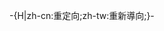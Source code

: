 <noinclude>{{This is a redirect/rcat}}</noinclude>-{H|zh-cn:重定向;zh-tw:重新導向;}-{{Redirect template
 |name=可擴充重定向
 |from=有潛力/有可能擴展至完整條目或其它相關頁面（如新模板）的標題
 |info=**本重定向用於主題名稱，將其導向至當前提供內容更為詳盡的目標頁面、或該頁面的章節段落，因此可能或應該被擴充。
**當目標頁面變得過大，這個重定向或許可以用目標頁面挖過來的內容取代。參見[[Template:章節重定向]]，若情況適合，一同使用兩個模板，或者添加一兩個小作品模板在重定向頁上。
**相反地，如果主題並不容易得到重大擴充，用其他模板替代：[[Template:章節重定向]]或[[Template:列表重定向]]，這取決於主題應該怎麼處理。
**'''請勿取代這些重定向链接'''，不要使用目標頁面的直接链接。
**更多信息請參見[[:Category:可擴充重定向]]。
 |all category=可擴充重定向
 |printworthy=yes
}}<noinclude>
{{Redirect_template/autodoc}}</noinclude>